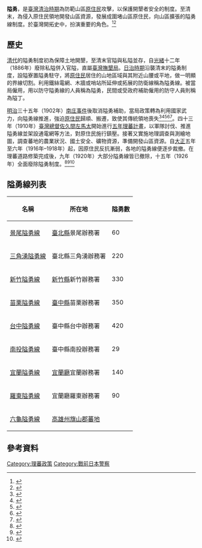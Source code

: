 '''隘勇'''，是[[臺灣清治時期|臺灣清治時期]]為防範山區[[臺灣原住民族|原住民]]攻擊，以保護開墾者安全的制度。至清末，為侵入原住民領地開發山區資源，發展成圍堵山區原住民，向山區擴張的隘勇線制度。於臺灣開拓史中，扮演重要的角色。<ref name="清代臺灣社會經濟">{{cite book|author=[[王世慶|王世慶]]|title=《清代臺灣社會經濟》|year=1994|publisher=聯經出版}}</ref><ref>{{cite web|url=https://pdfhost.io/v/HBhinK0hY_.pdf|title=《大嵙崁事件》|author=傅琪貽（藤井志津枝）|publisher=原住民族委員會|work=原住民族重大歷史事件系列叢書（五）|date=2019年5月|ISBN=9789860590883|archiveurl=https://web.archive.org/web/20210625011250/https://pdfhost.io/pdf/dfb88b5e-1426-4a0e-906a-c21f1bf7ee7d/ea33b6f4-5dfc-4680-8b86-db7d584549a3.pdf|archivedate=2021|deadurl=no}}</ref>

==歷史==
[[臺灣清治時期|清代]]的隘勇制度初為保障土地開墾，至清末官隘與私隘並存，自[[光緒|光緒]]十二年（1886年）廢除私隘併入官隘，直屬[[臺灣撫墾局|臺灣撫墾局]]。[[臺灣日治時期|日治時期]]沿襲清末的隘勇制度，設隘寮置隘勇駐守，將[[臺灣原住民族|原住民]]居住的山地區域與其附近山腰或平地，做一明顯的界線切割。利用鐵絲電網、木牆或哨站所延伸或拓展的防衛線稱為隘勇線。被當局僱用，用以防守隘勇線的人員稱為隘勇，民間或受政府補助僱用的防守人員則稱為隘丁。

[[明治|明治]]三十五年（1902年）[[南庄事件|南庄事件]]後取消隘勇補助，當局政策轉為利用國家武力，向隘勇線推進，強迫[[臺灣原住民族|原住民]]歸順、搬遷，致使其傳統領地喪失<ref name="十九世紀末Tayal (msbtunux) 之土地制度與聚落(qalang) 共同體">{{cite book|author=[[伊凡·諾幹|伊凡·諾幹]]|title=《十九世紀末 Tayal (msbtunux) 之土地制度與聚落 (qalang) 共同體》|year=2000|publisher=[[中央研究院|中央研究院]]民族學研究所}}</ref><ref name="日治初期之林野經營與'tayal[msbtunux]qara土地所有的變化">{{cite book|author=[[伊凡·諾幹|伊凡·諾幹]]|title=《日治初期之林野經營與 'tayal[msbtunux]qara 土地所有的變化》|year=1999|publisher=[[中央研究院|中央研究院]]民族學研究所}}</ref><ref>{{cite web|url=http://homepage.ntu.edu.tw/~bcla/e_book/92/9204.pdf|title=井上伊之助《生蕃記》研究：隘勇線社會的風俗誌|author=柳書琴|publisher=《臺大文史哲學報》 第92期|date=2019年11月|archiveurl=https://web.archive.org/web/20210625014844/http://homepage.ntu.edu.tw/~bcla/e_book/92/9204.pdf|archivedate=2021|deadurl=no}}</ref><ref>{{cite web|url=http://web.nchu.edu.tw/pweb/users/w880818/research/14796.pdf|title=「掩堡」 — 近代臺灣隘勇線硬體設施之研究（1906-1914）|author=吳政憲|publisher=《興大人文學報》 第62期|date=2019年3月|archiveurl=https://web.archive.org/web/20210625015112/http://web.nchu.edu.tw/pweb/users/w880818/research/14796.pdf|archivedate=2021|deadurl=no}}</ref><ref>{{cite web|url=https://wwwacc.ntl.edu.tw/public/Attachment/0112013475585.pdf|title=從土牛番界、隘勇線到臺三線|author=鄭安睎|publisher=《臺灣學通訊》第119期|date=2020|archiveurl=https://web.archive.org/web/20210625015236/https://wwwacc.ntl.edu.tw/public/Attachment/0112013475585.pdf|archivedate=2021|deadurl=no}}</ref>。四十三年（1910年）[[臺灣總督|臺灣總督]][[佐久間左馬太|佐久間左馬太]]開始進行[[五年理蕃計畫|五年理蕃計畫]]，以軍隊討伐、推進隘勇線並架設通電網等方法，對原住民施行鎮壓。接著又實施地理調查與測繪地圖，調查蕃地的農業狀況、國土安全、礦物資源，準備開發山區資源。自[[大正|大正]]五年至六年（1916年–1918年）起，因原住民反抗漸弱，各地的隘勇線便逐步裁撤。在理蕃道路修築完成後，九年（1920年）大部分隘勇線皆已撤除，十五年（1926年）全面廢除隘勇制度。<ref name="日治時期蕃地隘勇線的推進與變遷(1895–1920)">{{cite book|author=鄭安睎|title=《日治時期蕃地隘勇線的推進與變遷（1895–1920）》|year=2011}}</ref><ref>{{cite web|url=http://lit.ncu.edu.tw/ncujoh/word/5541212017.pdf|title=日治時期隘勇線推進與蕃界之內涵轉變|author=鄭安晞|publisher=《中央大學人文學報》第50期|date=2012年4月|archiveurl=https://web.archive.org/web/20210625012906/http://lit.ncu.edu.tw/ncujoh/word/5541212017.pdf|archivedate=2021|deadurl=no}}</ref><ref>{{cite web|url=https://wwwacc.ntl.edu.tw/public/attachment/47119553437.pdf|title=戟戰奇萊 ─ 隘勇線與駐在所|author=林一宏|date=2014|archiveurl=https://web.archive.org/web/20210625013227/https://wwwacc.ntl.edu.tw/public/attachment/47119553437.pdf|archivedate=2021|deadurl=no}}</ref>

==隘勇線列表==
{| class="wikitable"  
|-
! 名稱
! 所在地
! 隘勇數
|-
| [[景尾隘勇線|景尾隘勇線]] ||[[臺北縣_(日治時期)|臺北縣]]景尾辦務署||60
|-
| [[三角湧隘勇線|三角湧隘勇線]] ||臺北縣三角湧辦務署||220
|-
| [[新竹隘勇線|新竹隘勇線]] ||[[新竹縣_(日治時期)|新竹縣]]新竹辦務署||330
|-
| [[苗栗隘勇線|苗栗隘勇線]] ||[[臺中縣_(日治時期)|臺中縣]]苗栗辦務署||350
|-
| [[台中隘勇線|台中隘勇線]] ||臺中縣台中辦務署||420
|-
| [[南投隘勇線|南投隘勇線]] ||臺中縣南投辦務署||29
|-
| [[宜蘭隘勇線|宜蘭隘勇線]] ||[[宜蘭廳|宜蘭廳]]宜蘭辦務署||140
|-
| [[羅東隘勇線|羅東隘勇線]] ||宜蘭廳羅東辦務署||90
|-
| [[六龜警備線|六龜隘勇線]] ||[[高雄州|高雄州]][[旗山郡|旗山郡]][[蕃地|蕃地]]||
|}

==參考資料==
{{refend}}
{{reflist}}
{{Japanese police system before WW2}}

[[Category:理蕃政策|Category:理蕃政策]]
[[Category:戰前日本警察|Category:戰前日本警察]]